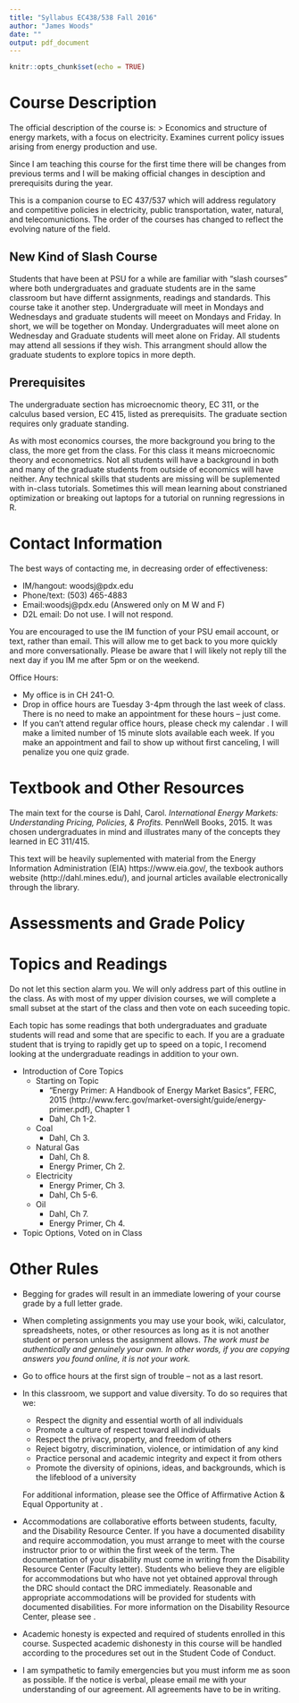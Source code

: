 ```yaml
---
title: "Syllabus EC438/538 Fall 2016"
author: "James Woods"
date: ""
output: pdf_document
---
```


```r
knitr::opts_chunk$set(echo = TRUE)
```


# Course Description

The official description of the course is:
> Economics and structure of energy markets, with a focus on electricity. Examines current policy issues arising from energy production and use.

Since I am teaching this course for the first time there will be changes from previous terms and I will be making official changes in desciption and prerequisits during the year.  

This is a companion course to EC 437/537 which will address regulatory and competitive policies in electricity, public transportation, water, natural,  and telecomunictions.  The order of the courses has changed to reflect the evolving nature of the field.

## New Kind of Slash Course

Students that have been at PSU for a while are familiar with "slash courses" where both undergraduates and graduate students are in the same classroom but have differnt assignments, readings and standards.  This course take it another step.  Undergraduate will meet in Mondays and Wednesdays and graduate students will meeet on Mondays and Friday. In short, we will be together on Monday. Undergraduates will meet alone on Wednesday and Graduate students will meet alone on Friday.  All students may attend all sessions if they wish.  This arrangment should allow the graduate students to explore topics in more depth.

## Prerequisites

The undergraduate section has microecnomic theory, EC 311, or the calculus based version, EC 415, listed as prerequisits.  The graduate section requires only graduate standing.

As with most economics courses, the more background you bring to the class, the more get from the class.  For this class it means microecnomic theory and econometrics.  Not all students will have a background in both and many of the graduate students from outside of economics will have neither.  Any technical skills that students are missing will be suplemented with in-class tutorials.  Sometimes this will mean learning about constrianed optimization or breaking out laptops for a tutorial on running regressions in R.

# Contact Information

The best ways of contacting me, in decreasing order of effectiveness:

+ IM/hangout: woodsj@pdx.edu
+ Phone/text: (503) 465-4883
+ Email:woodsj@pdx.edu (Answered only on M W and F)
+ D2L email: Do not use.  I will not respond.

You are encouraged to use the IM function of your PSU email account, or text, rather than email. This will allow me to get back to you more quickly and more conversationally. Please be aware that I will likely not reply till the next day if you IM me after 5pm or on the weekend.  

Office Hours:

+ My office is in CH 241-O.
+ Drop in office hours are Tuesday 3-4pm  through the last week of class. There is no need to make an appointment for these hours -- just come.
+ If you can’t attend regular office hours, please check my calendar \url{https://woodsj.youcanbook.me/}. I will make a limited number of 15 minute slots available each week. If you make an appointment and fail to show up without first canceling, I will penalize you one quiz grade.  

# Textbook and Other Resources

The main text for the course is Dahl, Carol. _International Energy Markets: Understanding Pricing, Policies, & Profits._ PennWell Books, 2015.  It was chosen undergraduates in mind and illustrates many of the concepts they learned in EC 311/415.

This text will be heavily suplemented with material from the Energy Information Administration (EIA) https://www.eia.gov/, the texbook authors website (http://dahl.mines.edu/), and journal articles available electronically through the library.

# Assessments and Grade Policy

# Topics and Readings

Do not let this section alarm you.  We will only address part of this outline in the class. As with most of my upper division courses, we will complete a small subset at the start of the class and then vote on each suceeding topic.

Each topic has some readings that both undergraduates and graduate students will read and some that are specific to each.  If you are a graduate student that is trying to rapidly get up to speed on a topic, I recomend looking at the undergraduate readings in addition to your own.

+ Introduction of Core Topics
  + Starting on Topic   
    + "Energy Primer: A Handbook of Energy Market Basics", FERC, 2015 (http://www.ferc.gov/market-oversight/guide/energy-primer.pdf), Chapter 1
    + Dahl, Ch 1-2.
  + Coal
    + Dahl, Ch 3.
  + Natural Gas
    + Dahl, Ch 8.
    + Energy Primer, Ch 2.
  + Electricity
    + Energy Primer, Ch 3. 
    + Dahl, Ch 5-6.   
  + Oil
    + Dahl, Ch 7.
    + Energy Primer, Ch 4.
    
+ Topic Options, Voted on in Class


# Other Rules

+ Begging for grades will result in an immediate lowering of your course grade by a full letter grade.
  
+ When completing assignments you may use your book, wiki, calculator, spreadsheets, notes, or other resources as long as it is not another student or person unless the assignment allows.  *The work must be authentically and genuinely your own. In other words, if you are copying answers you found online, it is not your work.*
  
+ Go to office hours at the first sign of trouble -- not as a last resort.

+ In this classroom, we support and value diversity.  To do so requires that we:

    + Respect the dignity and essential worth of all individuals
    + Promote a culture of respect toward all individuals
    + Respect the privacy, property, and freedom of others
    + Reject bigotry, discrimination, violence, or intimidation of any kind
    + Practice personal and academic integrity and expect it from others
    + Promote the diversity of opinions, ideas, and backgrounds, which is the lifeblood of a university

   For additional information, please see the Office of Affirmative Action \& Equal Opportunity at \url{http://www.pdx.edu/diversity/affirmative-action}.


+ Accommodations are collaborative efforts between students, faculty, and the Disability Resource Center.  If you have a documented disability and require accommodation, you must arrange to meet with the course instructor prior to or within the first week of the term.  The documentation of your disability must come in writing from the Disability Resource Center (Faculty letter).  Students who believe they are eligible for accommodations but who have not yet obtained approval through the DRC should contact the DRC immediately.  Reasonable and appropriate accommodations will be provided for students with documented disabilities.  For more information on the Disability Resource Center, please see \url{http://www.drc.pdx.edu/}. 

+ Academic honesty is expected and required of students enrolled in this course.  Suspected academic dishonesty in this course will be handled according to the procedures set out in the Student Code of Conduct.

+ I am sympathetic to family emergencies but you must inform me as soon as possible. If the notice is verbal, please email me with your understanding of our agreement. All agreements have to be in writing.

